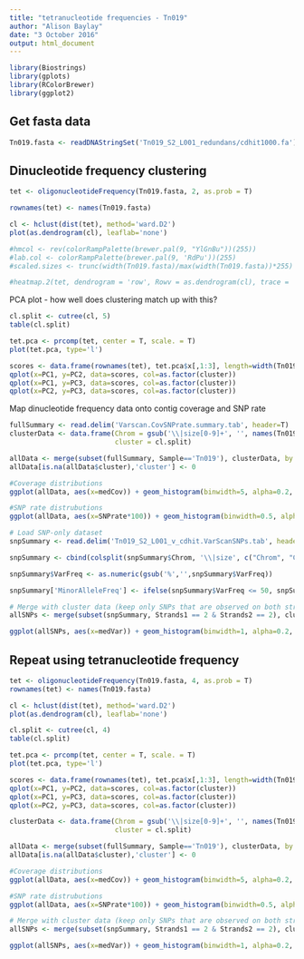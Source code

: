 ```yaml
---
title: "tetranucleotide frequencies - Tn019"
author: "Alison Baylay"
date: "3 October 2016"
output: html_document
---
```


```r
library(Biostrings)
library(gplots)
library(RColorBrewer)
library(ggplot2)
```

## Get fasta data
```r
Tn019.fasta <- readDNAStringSet('Tn019_S2_L001_redundans/cdhit1000.fa')
```

## Dinucleotide frequency clustering
```r
tet <- oligonucleotideFrequency(Tn019.fasta, 2, as.prob = T)

rownames(tet) <- names(Tn019.fasta)

cl <- hclust(dist(tet), method='ward.D2')
plot(as.dendrogram(cl), leaflab='none')
```

```r
#hmcol <- rev(colorRampPalette(brewer.pal(9, "YlGnBu"))(255))
#lab.col <- colorRampPalette(brewer.pal(9, 'RdPu'))(255)
#scaled.sizes <- trunc(width(Tn019.fasta)/max(width(Tn019.fasta))*255)

#heatmap.2(tet, dendrogram = 'row', Rowv = as.dendrogram(cl), trace = 'none', labRow = '', scale='row', col=hmcol, lhei = c(0.5, 4), RowSideColors = lab.col[scaled.sizes])
```

PCA plot - how well does clustering match up with this?
```r
cl.split <- cutree(cl, 5)
table(cl.split)

tet.pca <- prcomp(tet, center = T, scale. = T)
plot(tet.pca, type='l')

scores <- data.frame(rownames(tet), tet.pca$x[,1:3], length=width(Tn019.fasta), cluster=cl.split)
qplot(x=PC1, y=PC2, data=scores, col=as.factor(cluster))
qplot(x=PC1, y=PC3, data=scores, col=as.factor(cluster))
qplot(x=PC2, y=PC3, data=scores, col=as.factor(cluster))
```

Map dinucleotide frequency data onto contig coverage and SNP rate
```r
fullSummary <- read.delim('Varscan.CovSNPrate.summary.tab', header=T)
clusterData <- data.frame(Chrom = gsub('\\|size[0-9]+', '', names(Tn019.fasta)),
                          cluster = cl.split)

allData <- merge(subset(fullSummary, Sample=='Tn019'), clusterData, by = 'Chrom', all.x=T)
allData[is.na(allData$cluster),'cluster'] <- 0

#Coverage distributions
ggplot(allData, aes(x=medCov)) + geom_histogram(binwidth=5, alpha=0.2, col='black') + scale_x_continuous(limits = c(0, 150)) + geom_freqpoly(aes(x=medCov, col=as.factor(cluster)), binwidth=5, size=2)

#SNP rate distrubutions
ggplot(allData, aes(x=SNPrate*100)) + geom_histogram(binwidth=0.5, alpha=0.2, col='black') + geom_freqpoly(aes(x=SNPrate*100, col=as.factor(cluster)), binwidth=0.5, size=2) + scale_x_continuous(limits = c(0,10))
```

```r
# Load SNP-only dataset
snpSummary <- read.delim('Tn019_S2_L001_v_cdhit.VarScanSNPs.tab', header=T)

snpSummary <- cbind(colsplit(snpSummary$Chrom, '\\|size', c("Chrom", "ContigLength")), snpSummary[2:19])

snpSummary$VarFreq <- as.numeric(gsub('%','',snpSummary$VarFreq))

snpSummary['MinorAlleleFreq'] <- ifelse(snpSummary$VarFreq <= 50, snpSummary$VarFreq, 100-snpSummary$VarFreq)

# Merge with cluster data (keep only SNPs that are observed on both strands)
allSNPs <- merge(subset(snpSummary, Strands1 == 2 & Strands2 == 2), clusterData, by = 'Chrom', all.x=T)

ggplot(allSNPs, aes(x=medVar)) + geom_histogram(binwidth=1, alpha=0.2, col='black') + geom_freqpoly(aes(x=medVar, col=as.factor(cluster)), binwidth=1, size=2)

```


## Repeat using tetranucleotide frequency
```r
tet <- oligonucleotideFrequency(Tn019.fasta, 4, as.prob = T)
rownames(tet) <- names(Tn019.fasta)

cl <- hclust(dist(tet), method='ward.D2')
plot(as.dendrogram(cl), leaflab='none')
```

```r
cl.split <- cutree(cl, 4)
table(cl.split)

tet.pca <- prcomp(tet, center = T, scale. = T)
plot(tet.pca, type='l')

scores <- data.frame(rownames(tet), tet.pca$x[,1:3], length=width(Tn019.fasta), cluster=cl.split)
qplot(x=PC1, y=PC2, data=scores, col=as.factor(cluster))
qplot(x=PC1, y=PC3, data=scores, col=as.factor(cluster))
qplot(x=PC2, y=PC3, data=scores, col=as.factor(cluster))
```

```r
clusterData <- data.frame(Chrom = gsub('\\|size[0-9]+', '', names(Tn019.fasta)),
                          cluster = cl.split)

allData <- merge(subset(fullSummary, Sample=='Tn019'), clusterData, by = 'Chrom', all.x=T)
allData[is.na(allData$cluster),'cluster'] <- 0

#Coverage distributions
ggplot(allData, aes(x=medCov)) + geom_histogram(binwidth=5, alpha=0.2, col='black') + scale_x_continuous(limits = c(0, 150)) + geom_freqpoly(aes(x=medCov, col=as.factor(cluster)), binwidth=5, size=2)

#SNP rate distrubutions
ggplot(allData, aes(x=SNPrate*100)) + geom_histogram(binwidth=0.5, alpha=0.2, col='black') + geom_freqpoly(aes(x=SNPrate*100, col=as.factor(cluster)), binwidth=0.5, size=2) + scale_x_continuous(limits = c(0,10))
```

```r
# Merge with cluster data (keep only SNPs that are observed on both strands)
allSNPs <- merge(subset(snpSummary, Strands1 == 2 & Strands2 == 2), clusterData, by = 'Chrom', all.x=T)

ggplot(allSNPs, aes(x=medVar)) + geom_histogram(binwidth=1, alpha=0.2, col='black') + geom_freqpoly(aes(x=medVar, col=as.factor(cluster)), binwidth=1, size=2)

```
